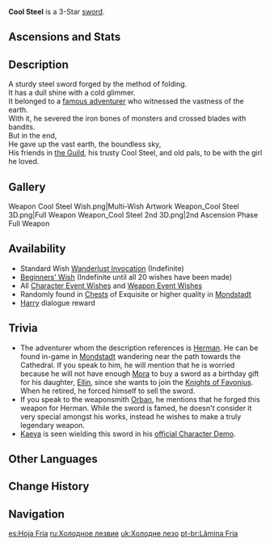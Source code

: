 {{Weapon Infobox
|id             = 11301
|image          = <gallery>
Weapon Cool Steel.png|Base
Weapon Cool Steel 2nd.png|2nd Ascension
</gallery>
|type           = Sword
|series         = 3-Star Bane
|releaseDate    = 2020-09-28
|rarity         = 3
|base_atk       = 39
|2nd_stat_type  = ATK
|2nd_stat       = 7.7%
|passive        = Bane of Water and Ice
|effect         = Increases DMG against opponents affected by Hydro or Cryo by (var1)%.
|eff_rank1_var1 = 12
|eff_rank2_var1 = 15
|eff_rank3_var1 = 18
|eff_rank4_var1 = 21
|eff_rank5_var1 = 24
|obtain         = Wishes
|obtain2        = Chests
|obtain3        = Dialogue
|npc            = Harry
|eff_att1       = DMG Bonus
}}
{{Description|A reliable steel-forged weapon that serves as a testament to the great adventures of its old master.}}
'''Cool Steel''' is a 3-Star [[sword]].

==Ascensions and Stats==
{{Weapon Ascensions and Stats
|ascendMat1 = Tile of Decarabian's Tower
|ascendMat2 = Debris of Decarabian's City
|ascendMat3 = Fragment of Decarabian's Epic
|ascendMat4 = Scattered Piece of Decarabian's Dream
|bossMat1   = Heavy Horn
|bossMat2   = Black Bronze Horn
|bossMat3   = Black Crystal Horn
|commonMat1 = Firm Arrowhead
|commonMat2 = Sharp Arrowhead
|commonMat3 = Weathered Arrowhead
}}
==Description==
A sturdy steel sword forged by the method of folding.<br />
It has a dull shine with a cold glimmer.<br />
It belonged to a [[Herman|famous adventurer]] who witnessed the vastness of the earth.<br />
With it, he severed the iron bones of monsters and crossed blades with bandits.<br />
But in the end,<br />
He gave up the vast earth, the boundless sky,<br />
His friends in [[Adventurers' Guild|the Guild]], his trusty Cool Steel, and old pals, to be with the girl he loved.

==Gallery==
<gallery hideaddbutton="true" captionalign="center">
Weapon Cool Steel Wish.png|Multi-Wish Artwork
Weapon_Cool Steel 3D.png|Full Weapon
Weapon_Cool Steel 2nd 3D.png|2nd Ascension Phase Full Weapon
</gallery>

==Availability==
*Standard Wish [[Wanderlust Invocation]] (Indefinite)
*[[Beginners' Wish]] (Indefinite until all 20 wishes have been made)
*All [[Character Event Wishes]] and [[Weapon Event Wishes]]
*Randomly found in [[Chests]] of Exquisite or higher quality in [[Mondstadt]]
*[[Harry]] dialogue reward

==Trivia==
*The adventurer whom the description references is [[Herman]]. He can be found in-game in [[Mondstadt]] wandering near the path towards the Cathedral. If you speak to him, he will mention that he is worried because he will not have enough [[Mora]] to buy a sword as a birthday gift for his daughter, [[Ellin]], since she wants to join the [[Knights of Favonius]]. When he retired, he forced himself to sell the sword.
*If you speak to the weaponsmith [[Orban]], he mentions that he forged this weapon for Herman. While the sword is famed, he doesn't consider it very special amongst his works, instead he wishes to make a truly legendary weapon.
*[[Kaeya]] is seen wielding this sword in his [https://youtu.be/M2blSYJ6hrE official Character Demo].

==Other Languages==
{{Other Languages
|en      = Cool Steel
|zhs     = 冷刃
|zhs_rm  = Lěng Rèn
|zht     = 冷刃
|zht_rm  = Lěng Rèn
|zh_tl   = Cold Blade
|ja      = 冷刃
|ja_rm   = Reijin{{Assumed}}
|ja_tl   = Cold Blade
|ko      = 차가운 칼날
|ko_rm   = Chagaun Kalnal
|ko_tl   = Cold Blade
|es      = Hoja Fría
|es_tl   = Cold Blade
|fr      = Lame froide
|fr_tl   = Cold Blade
|ru      = Холодное лезвие
|ru_tl   = Cold Blade
|th      = Cool Steel
|vi      = {{tt|Lãnh Nhẫn|冷刃}}
|vi_tl   = Cold Blade
|de      = Kühle Klinge
|de_tl   = Cool Blade
|id      = Cool Steel
|pt      = Lâmina Fria
|pt_tl   = Cold Blade
}}

==Change History==
{{Change History|1.0}}

==Navigation==
{{Weapons by Series Navbox|series=3-Star Bane}}
{{Weapon Navbox|type=Swords}}

[[es:Hoja Fría]]
[[ru:Холодное лезвие]]
[[uk:Холодне лезо]]
[[pt-br:Lâmina Fria]]